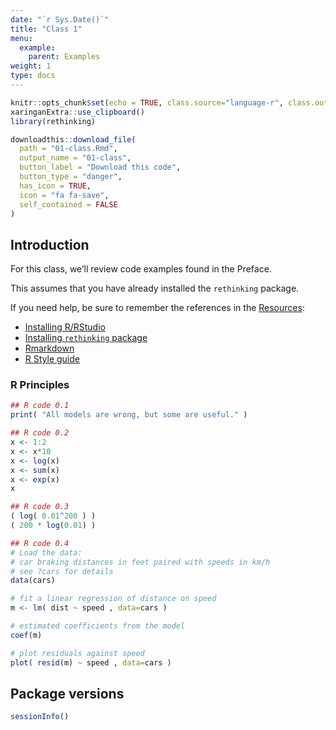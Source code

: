 ```yaml
---
date: "`r Sys.Date()`"
title: "Class 1"
menu:
  example:
    parent: Examples
weight: 1
type: docs
---
```


```r
knitr::opts_chunk$set(echo = TRUE, class.source="language-r", class.output="language-r", message = FALSE, warning = FALSE)
xaringanExtra::use_clipboard()
library(rethinking)
```

```r
downloadthis::download_file(
  path = "01-class.Rmd",
  output_name = "01-class",
  button_label = "Download this code",
  button_type = "danger",
  has_icon = TRUE,
  icon = "fa fa-save",
  self_contained = FALSE
)
```


## Introduction

For this class, we'll review code examples found in the Preface.

This assumes that you have already installed the `rethinking` package.

If you need help, be sure to remember the references in the [Resources](/resource/):

* [Installing R/RStudio](/resource/install/)
* [Installing `rethinking` package](/resource/install-rethinking/)
* [Rmarkdown](/resource/rmarkdown/)
* [R Style guide](/resource/style/)

### R Principles

```r
## R code 0.1
print( "All models are wrong, but some are useful." )
```

```r
## R code 0.2
x <- 1:2
x <- x*10
x <- log(x)
x <- sum(x)
x <- exp(x)
x
```

```r
## R code 0.3
( log( 0.01^200 ) )
( 200 * log(0.01) )
```

```r
## R code 0.4
# Load the data:
# car braking distances in feet paired with speeds in km/h
# see ?cars for details
data(cars)
```

```r
# fit a linear regression of distance on speed
m <- lm( dist ~ speed , data=cars )

# estimated coefficients from the model
coef(m)
```

```r
# plot residuals against speed
plot( resid(m) ~ speed , data=cars )
```

## Package versions

```r
sessionInfo()
```